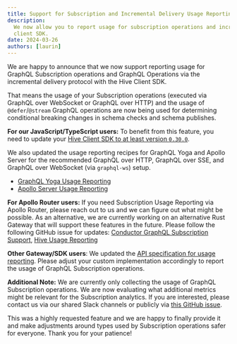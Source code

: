 ```yaml
---
title: Support for Subscription and Incremental Delivery Usage Reporting (Defer/Stream)
description:
  We now allow you to report usage for subscription operations and incremental delivery with the
  client SDK.
date: 2024-03-26
authors: [laurin]
---
```


We are happy to announce that we now support reporting usage for GraphQL Subscription operations and
GraphQL Operations via the incremental delivery protocol with the Hive Client SDK.

That means the usage of your Subscription operations (executed via GraphQL over WebSocket or GraphQL
over HTTP) and the usage of `@defer`/`@stream` GraphQL operations are now being used for determining
conditional breaking changes in schema checks and schema publishes.

**For our JavaScript/TypeScript users:** To benefit from this feature, you need to update your
[Hive Client SDK to at least version `0.30.0`](https://github.com/kamilkisiela/graphql-hive/releases/tag/%40graphql-hive%2Fclient%400.30.0).

We also updated the usage reporting recipes for GraphQL Yoga and Apollo Server for the recommended
GraphQL over HTTP, GraphQL over SSE, and GraphQL over WebSocket (via `graphql-ws`) setup.

- [GraphQL Yoga Usage Reporting](/docs/other-integrations/graphql-yoga#usage-reporting)
- [Apollo Server Usage Reporting](/docs/other-integrations/apollo-server#usage-reporting)

**For Apollo Router users:** If you need Subscription Usage Reporting via Apollo Router, please
reach out to us and we can figure out what might be possible. As an alternative, we are currently
working on an alternative Rust Gateway that will support these features in the future. Please follow
the following GitHub issue for updates:
[Conductor GraphQL Subscription Support](https://github.com/the-guild-org/conductor/issues/14),
[Hive Usage Reporting](https://github.com/the-guild-org/conductor/issues/369)

**Other Gateway/SDK users**: We updated the
[API specification for usage reporting](/docs/specs/usage-reports). Please adjust your custom
implementation accordingly to report the usage of GraphQL Subscription operations.

**Additional Note:** We are currently only collecting the usage of GraphQL Subscription operations.
We are now evaluating what additional metrics might be relevant for the Subscription analytics. If
you are interested, please contact us via our shared Slack channels or publicly via
[this GitHub issue](https://github.com/kamilkisiela/graphql-hive/issues/3290).

This was a highly requested feature and we are happy to finally provide it and make adjustments
around types used by Subscription operations safer for everyone. Thank you for your patience!
